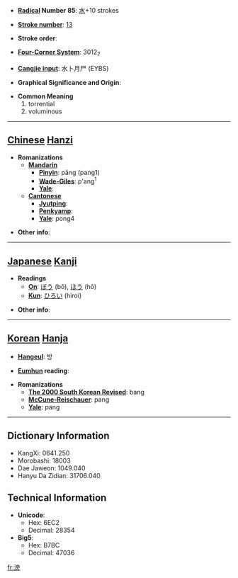* '''[[Wiktionary:Chinese radical index| Radical]] Number 85''': [[Wiktionary:Chinese radical index 水|水]]+10 strokes

* '''[[Wiktionary:Chinese total strokes index|Stroke number]]''': [[Wiktionary:Chinese total strokes index 13|13]]

* '''Stroke order''': 

* '''[[Wiktionary:Chinese four corner index|Four-Corner System]]''': 3012<sub>7</sub>

* '''[[Wiktionary:Chinese Cangjie index|Cangjie input]]''': 水卜月尸 (EYBS)

* '''Graphical Significance and Origin''': 

* '''Common Meaning'''
*#torrential
*# voluminous


----

== [[Chinese]] [[Hanzi]] ==

* '''Romanizations'''
** '''[[Mandarin]]'''
*** '''[[Pinyin]]''': pāng (pang1)
*** '''[[Wade-Giles]]''': p'ang<sup>1</sup>
*** '''[[Yale]]''': 
** '''[[Cantonese]]'''
*** '''[[Jyutping]]''':
*** '''[[Penkyamp]]''': 
*** '''[[Yale]]''': pong4

* '''Other info''': 

----

== [[Japanese]] [[Kanji]] ==

* '''Readings'''
** '''[[On]]''': [[ぼう]] (bō), [[ほう]] (hō)
** '''[[Kun]]''': [[ひろい]] (hiroi)

* '''Other info''':  

----

== [[Korean]] [[Hanja]] ==

* '''[[Hangeul]]''': 방

* '''[[Eumhun]] reading''': 

* '''Romanizations'''
** '''[[The 2000 South Korean Revised Romanization|The 2000 South Korean Revised]]''': bang
** '''[[McCune-Reischauer]]''': pang
** '''[[Yale]]''': pang

----

== Dictionary Information ==

* KangXi: 0641.250
* Morobashi: 18003
* Dae Jaweon: 1049.040
* Hanyu Da Zidian: 31706.040

== Technical Information ==

* '''Unicode''':
** Hex: 6EC2
** Decimal: 28354
* '''Big5''':
** Hex: B7BC
** Decimal: 47036

[[fr:滂]]